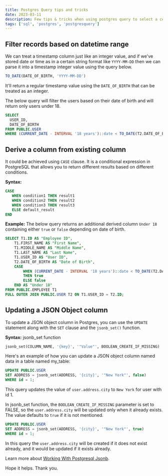 ```yaml
---
title: Postgres Query tips and tricks
date: 2023-03-11
description: Few tips & tricks when using postgres query to select a certain records.
tags: ['sql', 'postgres', 'postgresquery']
---
```


## Filter records based on datetime range

We can treat a timestamp column just like an integer value, and if we've stored date or time as in a certain string format like `YYYY-MM-DD` then we can parse it into a timestamp integer value using the query below.

```sql
TO_DATE(DATE_OF_BIRTH, 'YYYY-MM-DD')
```

It'll return a regular timestamp value using the `DATE_OF_BIRTH` that can be treated as an integer.

The below query will filter the users based on their date of birth and will return only users under 18.

```sql
SELECT
  USER_ID,
  DATE_OF_BIRTH
FROM PUBLIC.USER
WHERE (CURRENT_DATE - INTERVAL '18 years')::date < TO_DATE(T2.DATE_OF_BIRTH, 'YYYY-MM-DD');
```

## Derive a column from existing column

It could be achieved using `CASE` clause. It is a conditional expression in PostgreSQL that allows you to return different results based on different conditions.

**Syntax:**

```sql
CASE
   WHEN condition1 THEN result1
   WHEN condition2 THEN result2
   WHEN condition3 THEN result3
   ELSE default_result
END
```

**Example:** The below query returns an additional derived column `Under 18` containing either `true` or `false` depending on date of birth.

```sql
SELECT T1.ID AS "Employee ID",
	T1.FIRST_NAME AS "First Name",
	T1.MIDDLE_NAME AS "Middle Name",
	T1.LAST_NAME AS "Last Name",
	T1.USER_ID AS "User ID",
	T2.DATE_OF_BIRTH AS "Date of Birth",
	CASE
		WHEN (CURRENT_DATE - INTERVAL '18 years')::date < TO_DATE(T2.DATE_OF_BIRTH, 'YYYY-MM-DD')
		THEN true
		ELSE false
	END AS "Under 18"
FROM PUBLIC.EMPLOYEE T1
FULL OUTER JOIN PUBLIC.USER T2 ON T1.USER_ID = T2.ID;
```

## Updating a JSON Object column

To update a JSON object column in Postgres, you can use the `UPDATE` statement along with the `SET` clause and the `jsonb_set()` function.

**Syntax:** jsonb_set function

```sql
jsonb_set(COLUMN_NAME, '{key}', '"Value"', BOOLEAN_CREATE_IF_MISSING)
```

Here's an example of how you can update a JSON object column named data in a table named my_table:

```sql
UPDATE PUBLIC.USER
SET ADDRESS = jsonb_set(ADDRESS, '{city}', '"New York"', false)
WHERE id = 1;
```

This query updates the value of `user.address.city` to `New York` for user with id 1.

In jsonb_set function, the `BOOLEAN_CREATE_IF_MISSING` parameter is set to FALSE, so the `user.address.city` will be updated only when it already exists. The value defaults to `true` if it is not mentioned.

```sql
UPDATE PUBLIC.USER
SET ADDRESS = jsonb_set(ADDRESS, '{city}', '"New York"', true)
WHERE id = 1;
```

In this query the `user.address.city` will be created if it does not exist already, and it would be updated if it exists already.

Learn more about [Working With Postgresql Jsonb](https://www.haselt.com/blog/working-with-postgresql-jsonb).

Hope it helps. Thank you.

